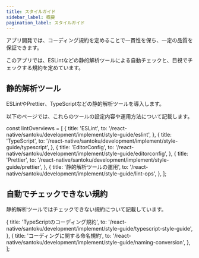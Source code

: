 ```yaml
---
title: スタイルガイド
sidebar_label: 概要
pagination_label: スタイルガイド
---
```


アプリ開発では、コーディング規約を定めることで一貫性を保ち、一定の品質を保証できます。

このアプリでは、ESLintなどの静的解析ツールによる自動チェックと、目視でチェックする規約を定めています。

## 静的解析ツール

ESLintやPrettier、TypeScriptなどの静的解析ツールを導入します。

以下のページでは、これらのツールの設定内容や運用方法について記載します。

<!-- textlint-disable ja-technical-writing/sentence-length,ja-technical-writing/max-comma,ja-spacing/ja-no-space-around-parentheses,jtf-style/3.3.かっこ類と隣接する文字の間のスペースの有無,ja-technical-writing/ja-no-mixed-period,ja-technical-writing/no-unmatched-pair -->

const lintOverviews = [
  {
    title: 'ESLint',
    to: '/react-native/santoku/development/implement/style-guide/eslint',
  },
  {
    title: 'TypeScript',
    to: '/react-native/santoku/development/implement/style-guide/typescript',
  },
  {
    title: 'EditorConfig',
    to: '/react-native/santoku/development/implement/style-guide/editorconfig',
  },
  {
    title: 'Prettier',
    to: '/react-native/santoku/development/implement/style-guide/prettier',
  },
  {
    title: '静的解析ツールの運用',
    to: '/react-native/santoku/development/implement/style-guide/lint-ops',
  },
];

<PageList overviews={lintOverviews} colSize={12} />

<!-- textlint-enable ja-technical-writing/sentence-length,ja-technical-writing/max-comma,ja-spacing/ja-no-space-around-parentheses,jtf-style/3.3.かっこ類と隣接する文字の間のスペースの有無,ja-technical-writing/ja-no-mixed-period,ja-technical-writing/no-unmatched-pair -->

## 自動でチェックできない規約

静的解析ツールではチェックできない規約について記載しています。

<!-- textlint-disable ja-technical-writing/sentence-length,ja-technical-writing/max-comma,ja-spacing/ja-no-space-around-parentheses,jtf-style/3.3.かっこ類と隣接する文字の間のスペースの有無,ja-technical-writing/ja-no-mixed-period,ja-technical-writing/no-unmatched-pair -->

  {
    title: 'TypeScriptのコーディング規約',
    to: '/react-native/santoku/development/implement/style-guide/typescript-style-guide',
  },
  {
    title: 'コーディングに関する命名規約',
    to: '/react-native/santoku/development/implement/style-guide/naming-conversion',
  },
];

<PageList overviews={guideOverviews} colSize={12} />

<!-- textlint-enable ja-technical-writing/sentence-length,ja-technical-writing/max-comma,ja-spacing/ja-no-space-around-parentheses,jtf-style/3.3.かっこ類と隣接する文字の間のスペースの有無,ja-technical-writing/ja-no-mixed-period,ja-technical-writing/no-unmatched-pair -->
